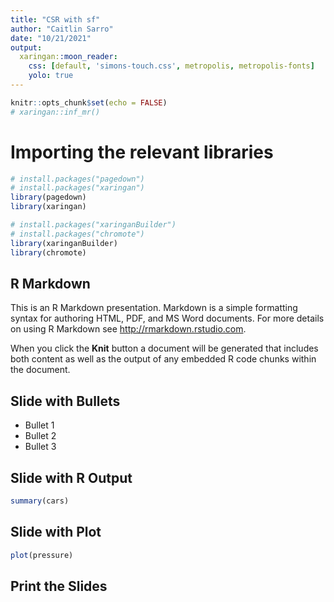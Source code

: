 ```yaml
---
title: "CSR with sf"
author: "Caitlin Sarro"
date: "10/21/2021"
output: 
  xaringan::moon_reader:
    css: [default, 'simons-touch.css', metropolis, metropolis-fonts] 
    yolo: true
---
```


```r
knitr::opts_chunk$set(echo = FALSE)
# xaringan::inf_mr()
```



# Importing the relevant libraries 
```r
# install.packages("pagedown")
# install.packages("xaringan")
library(pagedown)
library(xaringan)

# install.packages("xaringanBuilder")
# install.packages("chromote")
library(xaringanBuilder)
library(chromote)


```

## R Markdown

This is an R Markdown presentation. Markdown is a simple formatting syntax for authoring HTML, PDF, and MS Word documents. For more details on using R Markdown see <http://rmarkdown.rstudio.com>.

When you click the **Knit** button a document will be generated that includes both content as well as the output of any embedded R code chunks within the document.

## Slide with Bullets

- Bullet 1
- Bullet 2
- Bullet 3

## Slide with R Output

```r
summary(cars)
```

## Slide with Plot

```r
plot(pressure)
```

## Print the Slides

```r

```



